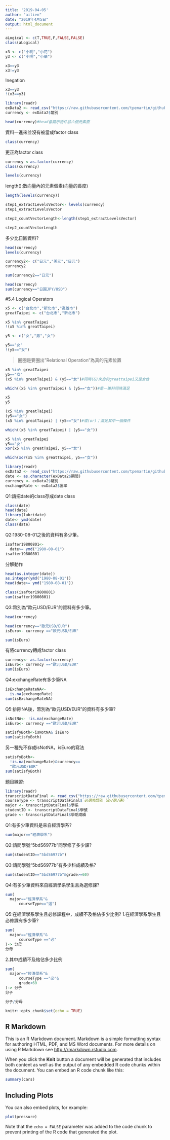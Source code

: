 ```yaml
---
title: '2019-04-05'
author: "ailien"
date: "2019年4月5日"
output: html_document
---
```

```r
aLogical <- c(T,TRUE,F,FALSE,FALSE)
class(aLogical)
```


```r
x3 <- c("小明","小花")
y3 <- c("小明","小華")
```

```r
x3==y3
x3!=y3
```
!negation
```r
x3==y3
!(x3==y3)
```

```r
library(readr)
exData2 <- read_csv("https://raw.githubusercontent.com/tpemartin/github-data/master/exData2.csv")
currency <- exData2$幣別
```

```r
head(currency)#head會顯示物件前六個元素直
```

資料一進來並沒有被當成factor class

```r
class(currency)
```
更正為factor class

```r
currency <-as.factor(currency)
class(currency)
```

```r
levels(currency)
```

length():數向量內的元素個素(向量的長度)
```r
length(levels(currency))
```

```r
step1_extractLevelsVector<- levels(currency)
step1_extractLevelsVector
```

```r
step2_countVectorLength<-length(step1_extractLevelsVector)
```

```r
step2_countVectorLength
```

多少比日圓資料?

```r
head(currency)
levels(currency)
```

```r
currency2<- c("日元","美元","日元")
currency2
```

```r
sum(currency2=="日元")
```
```r
head(currency)
sum(currency=="日圓JPY/USD")
```

#5.4 Logical Operators

```r
x5 <- c("台北市","新北市","高雄市")
greatTaipei <- c("台北市","新北市")

x5 %in% greatTaipei
!(x5 %in% greatTaipei)
```

```r
y5 <- c("女","男","女")

y5=="女"
!(y5=="女")
```

>圈圈是要圈出"Relational Operation"為真的元素位置

```r
x5 %in% greatTaipei
y5=="女"
(x5 %in% greatTaipei) & (y5=="女")#同時(&)來自於greattaipei又是女性
```

```r
which((x5 %in% greatTaipei) & (y5=="女"))#第一筆料同時滿足
```

```r
x5
y5
```

```r
(x5 %in% greatTaipei) 
(y5=="女")
(x5 %in% greatTaipei) | (y5=="女")#或(or)；滿足其中一個條件
```

```r
which((x5 %in% greatTaipei) | (y5=="女"))
```

```r
x5 %in% greatTaipei
y5=="女"
xor(x5 %in% greatTaipei, y5=="女")
```

```r
which(xor(x5 %in% greatTaipei, y5=="女"))
```

```r
library(readr)
exData2 <- read_csv("https://raw.githubusercontent.com/tpemartin/github-data/master/exData2.csv")
date <- as.character(exData2$期間)
currency <- exData2$幣別
exchangeRate <- exData2$匯率
```

Q1:請把date的class存成date class
```r
class(date)
head(date)
library(lubridate)
date<- ymd(date)
class(date)
```

Q2:1980-08-01之後的資料有多少筆。
```r
isafter19800801<-
  date>= ymd("1980-08-01")
isafter19800801
```
分解動作
```r
head(as.integer(date))
as.integer(ymd("1980-08-01"))
head(date>= ymd("1980-08-01"))
```

```r
class(isafter19800801)
sum(isafter19800801)
```

Q3:幣別為“歐元USD/EUR”的資料有多少筆。

```r
head(currency)

```
```r
head(currency=="歐元USD/EUR")
isEuro<- currency =="歐元USD/EUR"
```

```r
sum(isEuro)
```
有將currency轉成factor class
```r
currency<- as.factor(currency)
isEuro<- currency =="歐元USD/EUR"
sum(isEuro)
```

Q4:exchangeRate有多少筆NA
```r
isExchangeRateNA<-
  is.na(exchangeRate)
sum(isExchangeRateNA)
```
Q5:排除NA後，幣別為“歐元USD/EUR”的資料有多少筆?




```r
isNotNA<- !is.na(exchangeRate)
isEuro<- currency =="歐元USD/EUR"
```

```r
satisfyBoth<-isNotNA& isEuro
sum(satisfyBoth)
```
另一種先不存成isNotNA，isEuro的寫法
```r
satisfyBoth<-
  !is.na(exchangeRate)&currency==
  "歐元USD/EUR"
sum(satisfyBoth)
```
題目練習:
```r
library(readr)
transcriptDataFinal <- read_csv("https://raw.githubusercontent.com/tpemartin/github-data/master/transcriptDataFinal.csv")
courseType <- transcriptDataFinal$`必選修類別（必∕選∕通）`
major <- transcriptDataFinal$學系
studentID <- transcriptDataFinal$學號
grade <- transcriptDataFinal$學期成績
```

Q1:有多少筆資料是來自經濟學系?

```r
sum(major=="經濟學系")
```

Q2:請問學號“5bdS6977b”同學修了多少課?
```r
sum(studentID=="5bdS6977b")
```

Q3:請問學號“5bdS6977b”有多少科成績及格?
```r
sum(studentID=="5bdS6977b"&grade>=60)
```

Q4:有多少筆資料來自經濟學系學生且為選修課?

```r
sum(
  major=="經濟學系"&
      courseType=="選")
```

Q5:在經濟學系學生且必修課程中，成績不及格佔多少比例?
1.在經濟學系學生且必修課有多少筆?
```r
sum(
  major=="經濟學系"&
      courseType =="必"
)-> 分母
分母
```

2.其中成績不及格佔多少比例
```r
sum(
  major=="經濟學系"&
      courseType =="必"&
      grade<60
)-> 分子
分子

```

```r
分子/分母
```





















```r
knitr::opts_chunk$set(echo = TRUE)
```

## R Markdown

This is an R Markdown document. Markdown is a simple formatting syntax for authoring HTML, PDF, and MS Word documents. For more details on using R Markdown see <http://rmarkdown.rstudio.com>.

When you click the **Knit** button a document will be generated that includes both content as well as the output of any embedded R code chunks within the document. You can embed an R code chunk like this:

```r
summary(cars)
```

## Including Plots

You can also embed plots, for example:

```r
plot(pressure)
```

Note that the `echo = FALSE` parameter was added to the code chunk to prevent printing of the R code that generated the plot.
